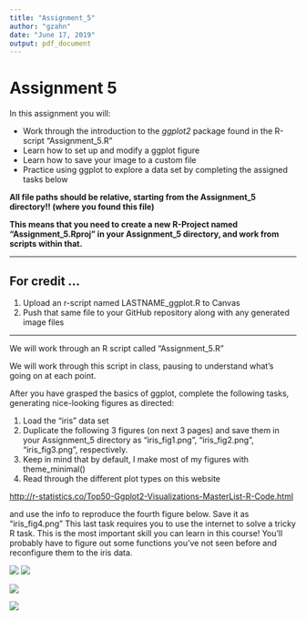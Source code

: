 ```yaml
---
title: "Assignment_5"
author: "gzahn"
date: "June 17, 2019"
output: pdf_document
---
```



# **Assignment 5**

In this assignment you will:

+ Work through the introduction to the *ggplot2* package found in the R-script "Assignment_5.R"
+ Learn how to set up and modify a ggplot figure
+ Learn how to save your image to a custom file
+ Practice using ggplot to explore a data set by completing the assigned tasks below

**All file paths should be relative, starting from the Assignment_5 directory!! (where you found this file)**

**This means that you need to create a new R-Project named "Assignment_5.Rproj" in your Assignment_5 directory, and work from scripts within that.**

__________


## **For credit ...**

1.  Upload an r-script named LASTNAME_ggplot.R to Canvas
2.  Push that same file to your GitHub repository along with any generated image files

__________

We will work through an R script called "Assignment_5.R"

We will work through this script in class, pausing to understand what's going on at each point.

After you have grasped the basics of ggplot, complete the following tasks, generating nice-looking figures as directed:

1.  Load the "iris" data set
2.  Duplicate the following 3 figures (on next 3 pages) and save them in your Assignment_5 directory as "iris_fig1.png", "iris_fig2.png", "iris_fig3.png", respectively.
3.  Keep in mind that by default, I make most of my figures with theme_minimal() 
4.  Read through the different plot types on this website 

<http://r-statistics.co/Top50-Ggplot2-Visualizations-MasterList-R-Code.html> 

and use the info to reproduce the fourth figure below. Save it as "iris_fig4.png"
This last task requires you to use the internet to solve a tricky R task.  This is the most important skill you can learn in this course!
You'll probably have to figure out some functions you've not seen before and reconfigure them to the iris data.

![](./images/i1.png)
![](./images/i2.png)

![](./images/i3.png)

![](./images/i4.png)